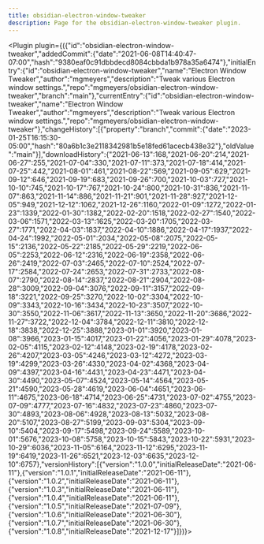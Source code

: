---
title: obsidian-electron-window-tweaker
description: Page for the obsidian-electron-window-tweaker plugin.
---


<Plugin plugin={({"id":"obsidian-electron-window-tweaker","addedCommit":{"date":"2021-06-08T14:40:47-07:00","hash":"9380eaf0c91dbbdecd8084cbbda1b978a35a6474"},"initialEntry":{"id":"obsidian-electron-window-tweaker","name":"Electron Window Tweaker","author":"mgmeyers","description":"Tweak various Electron window settings.","repo":"mgmeyers/obsidian-electron-window-tweaker","branch":"main"},"currentEntry":{"id":"obsidian-electron-window-tweaker","name":"Electron Window Tweaker","author":"mgmeyers","description":"Tweak various Electron window settings.","repo":"mgmeyers/obsidian-electron-window-tweaker"},"changeHistory":[{"property":"branch","commit":{"date":"2023-01-25T16:15:30-05:00","hash":"80a6b1c3e2118342981b5e18fed61acecb438e32"},"oldValue":"main"}],"downloadHistory":{"2021-06-13":168,"2021-06-20":214,"2021-06-27":255,"2021-07-04":330,"2021-07-11":373,"2021-07-18":414,"2021-07-25":442,"2021-08-01":461,"2021-08-22":569,"2021-09-05":629,"2021-09-12":646,"2021-09-19":683,"2021-09-26":700,"2021-10-03":727,"2021-10-10":745,"2021-10-17":767,"2021-10-24":800,"2021-10-31":836,"2021-11-07":863,"2021-11-14":886,"2021-11-21":901,"2021-11-28":927,"2021-12-05":949,"2021-12-12":1062,"2021-12-26":1160,"2022-01-09":1272,"2022-01-23":1339,"2022-01-30":1382,"2022-02-20":1518,"2022-02-27":1540,"2022-03-06":1571,"2022-03-13":1625,"2022-03-20":1705,"2022-03-27":1771,"2022-04-03":1837,"2022-04-10":1886,"2022-04-17":1937,"2022-04-24":1992,"2022-05-01":2034,"2022-05-08":2075,"2022-05-15":2136,"2022-05-22":2185,"2022-05-29":2219,"2022-06-05":2253,"2022-06-12":2316,"2022-06-19":2358,"2022-06-26":2419,"2022-07-03":2465,"2022-07-10":2524,"2022-07-17":2584,"2022-07-24":2653,"2022-07-31":2733,"2022-08-07":2790,"2022-08-14":2837,"2022-08-21":2904,"2022-08-28":3009,"2022-09-04":3076,"2022-09-11":3157,"2022-09-18":3221,"2022-09-25":3270,"2022-10-02":3304,"2022-10-09":3343,"2022-10-16":3434,"2022-10-23":3507,"2022-10-30":3550,"2022-11-06":3617,"2022-11-13":3650,"2022-11-20":3686,"2022-11-27":3722,"2022-12-04":3784,"2022-12-11":3810,"2022-12-18":3838,"2022-12-25":3888,"2023-01-01":3920,"2023-01-08":3966,"2023-01-15":4017,"2023-01-22":4056,"2023-01-29":4078,"2023-02-05":4115,"2023-02-12":4148,"2023-02-19":4178,"2023-02-26":4207,"2023-03-05":4246,"2023-03-12":4272,"2023-03-19":4299,"2023-03-26":4330,"2023-04-02":4368,"2023-04-09":4397,"2023-04-16":4431,"2023-04-23":4471,"2023-04-30":4490,"2023-05-07":4524,"2023-05-14":4564,"2023-05-21":4590,"2023-05-28":4619,"2023-06-04":4651,"2023-06-11":4675,"2023-06-18":4714,"2023-06-25":4731,"2023-07-02":4755,"2023-07-09":4777,"2023-07-16":4832,"2023-07-23":4860,"2023-07-30":4893,"2023-08-06":4928,"2023-08-13":5032,"2023-08-20":5107,"2023-08-27":5199,"2023-09-03":5304,"2023-09-10":5404,"2023-09-17":5498,"2023-09-24":5589,"2023-10-01":5676,"2023-10-08":5758,"2023-10-15":5843,"2023-10-22":5931,"2023-10-29":6036,"2023-11-05":6164,"2023-11-12":6295,"2023-11-19":6419,"2023-11-26":6521,"2023-12-03":6635,"2023-12-10":6757},"versionHistory":[{"version":"1.0.0","initialReleaseDate":"2021-06-11"},{"version":"1.0.1","initialReleaseDate":"2021-06-11"},{"version":"1.0.2","initialReleaseDate":"2021-06-11"},{"version":"1.0.3","initialReleaseDate":"2021-06-11"},{"version":"1.0.4","initialReleaseDate":"2021-06-11"},{"version":"1.0.5","initialReleaseDate":"2021-07-09"},{"version":"1.0.6","initialReleaseDate":"2021-06-30"},{"version":"1.0.7","initialReleaseDate":"2021-06-30"},{"version":"1.0.8","initialReleaseDate":"2021-12-17"}]})}></Plugin>